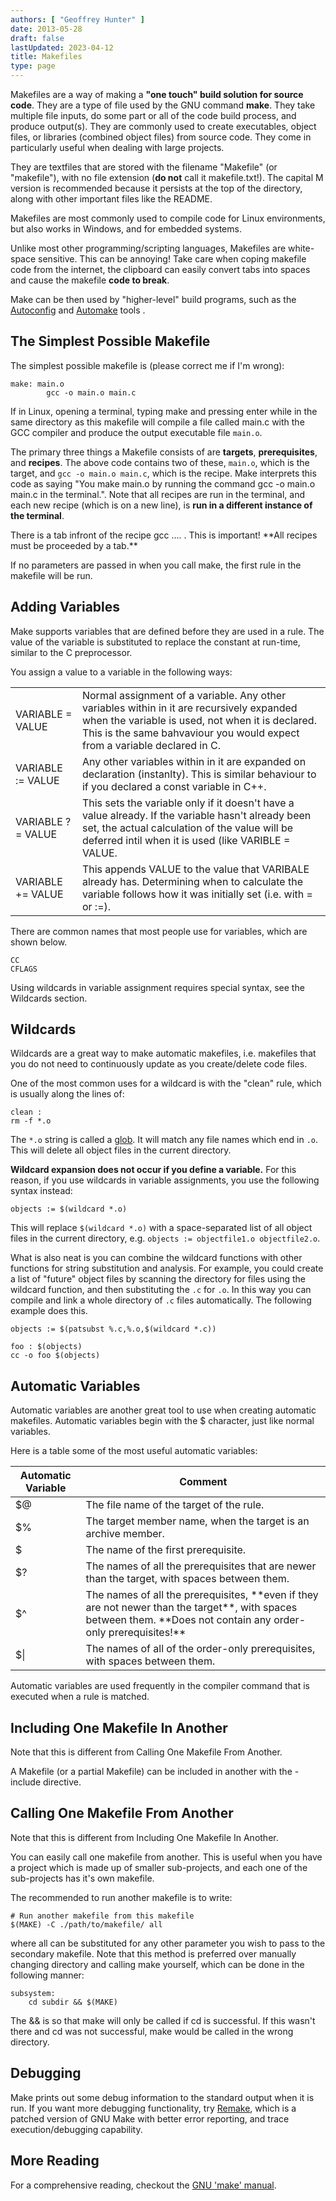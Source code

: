 ```yaml
---
authors: [ "Geoffrey Hunter" ]
date: 2013-05-28
draft: false
lastUpdated: 2023-04-12
title: Makefiles
type: page
---
```



Makefiles are a way of making a **"one touch" build solution for source code**. They are a type of file used by the GNU command **make**. They take multiple file inputs, do some part or all of the code build process, and produce output(s). They are commonly used to create executables, object files, or libraries (combined object files) from source code. They come in particularly useful when dealing with large projects.

They are textfiles that are stored with the filename "Makefile" (or "makefile"), with no file extension (**do not** call it makefile.txt!). The capital M version is recommended because it persists at the top of the directory, along with other important files like the README.

Makefiles are most commonly used to compile code for Linux environments, but also works in Windows, and for embedded systems.

Unlike most other programming/scripting languages, Makefiles are white-space sensitive. This can be annoying! Take care when coping makefile code from the internet, the clipboard can easily convert tabs into spaces and cause the makefile **code to break**.

Make can be then used by "higher-level" build programs, such as the [Autoconfig](http://www.gnu.org/savannah-checkouts/gnu/autoconf/manual/autoconf-2.69/html_node/index.html#Top) and [Automake](http://www.gnu.org/software/automake/) tools .

## The Simplest Possible Makefile

The simplest possible makefile is (please correct me if I'm wrong):

```make 
make: main.o
        gcc -o main.o main.c
```

If in Linux, opening a terminal, typing make and pressing enter while in the same directory as this makefile will compile a file called main.c with the GCC compiler and produce the output executable file `main.o`.

The primary three things a Makefile consists of are **targets**, **prerequisites**, and **recipes**. The above code contains two of these, `main.o`, which is the target, and `gcc -o main.o main.c`, which is the recipe. Make interprets this code as saying "You make main.o by running the command gcc -o main.o main.c in the terminal.". Note that all recipes are run in the terminal, and each new recipe (which is on a new line), is **run in a different instance of the terminal**.

<Aside type="caution">
There is a tab infront of the recipe gcc .... . This is important! **All recipes must be proceeded by a tab.**
</Aside>

If no parameters are passed in when you call make, the first rule in the makefile will be run.

## Adding Variables

Make supports variables that are defined before they are used in a rule. The value of the variable is substituted to replace the constant at run-time, similar to the C preprocessor.

You assign a value to a variable in the following ways:

<table>
    <tbody >
        <tr >
            
<td >
                VARIABLE = VALUE
            </td>
            
<td >
                Normal assignment of a variable. Any other variables within in it are recursively expanded when the variable is used, not when it is declared. This is the same bahvaviour you would expect from a variable declared in C.
            </td>
        </tr>
        <tr >
            
<td >
                VARIABLE := VALUE
            </td>
            
<td >
                Any other variables within in it are expanded on declaration (instanlty). This is similar behaviour to if you declared a const variable in C++.
            </td>
        </tr>
        <tr >
            
<td >
                VARIABLE ?= VALUE
            </td>
            
<td >
                This sets the variable only if it doesn't have a value already. If the variable hasn't already been set, the actual calculation of the value will be deferred intil when it is used (like VARIBLE = VALUE.
            </td>
        </tr>
        <tr >
            
<td >
                VARIABLE += VALUE
            </td>
            
<td >
                This appends VALUE to the value that VARIBALE already has. Determining when to calculate the variable follows how it was initially set (i.e. with = or :=).
            </td>
        </tr>
    </tbody>
</table>

There are common names that most people use for variables, which are shown below.

```text
CC
CFLAGS
```

Using wildcards in variable assignment requires special syntax, see the Wildcards section.

## Wildcards

Wildcards are a great way to make automatic makefiles, i.e. makefiles that you do not need to continuously update as you create/delete code files.

One of the most common uses for a wildcard is with the "clean" rule, which is usually along the lines of:

```text
clean : 
rm -f *.o
```

The `*.o` string is called a [glob](http://en.wikipedia.org/wiki/Glob_(programming)). It will match any file names which end in `.o`. This will delete all object files in the current directory.


**Wildcard expansion does not occur if you define a variable.** For this reason, if you use wildcards in variable assignments, you use the following syntax instead:

```text
objects := $(wildcard *.o)
```

This will replace `$(wildcard *.o)` with a space-separated list of all object files in the current directory, e.g. `objects := objectfile1.o objectfile2.o`.

What is also neat is you can combine the wildcard functions with other functions for string substitution and analysis. For example, you could create a list of "future" object files by scanning the directory for files using the wildcard function, and then substituting the `.c` for `.o`. In this way you can compile and link a whole directory of `.c` files automatically. The following example does this.

```text
objects := $(patsubst %.c,%.o,$(wildcard *.c))

foo : $(objects)
cc -o foo $(objects)
```

## Automatic Variables

Automatic variables are another great tool to use when creating automatic makefiles. Automatic variables begin with the $ character, just like normal variables.

Here is a table some of the most useful automatic variables:

<table>
    <thead>
        <tr>
            <th>Automatic Variable</th>
            <th>Comment</th>
        </tr>
    </thead>
<tbody>
<tr>
<td >$@</td>
<td >The file name of the target of the rule.</td>
</tr>
<tr>
<td>$%</td>
<td >The target member name, when the target is an archive member.</td>
</tr>
<tr >
<td >$</td>
<td >The name of the first prerequisite.</td>
        </tr>
        <tr >
<td >$?</td>
            
<td >The names of all the prerequisites that are newer than the target, with spaces between them.</td>
        </tr>
        <tr >
<td >$^</td>
            
<td >The names of all the prerequisites, **even if they are not newer than the target**, with spaces between them. **Does not contain any order-only prerequisites!**</td>
        </tr>
        <tr >
<td >$|</td>
<td >The names of all of the order-only prerequisites, with spaces between them.</td>
        </tr>
    </tbody>
</table>

Automatic variables are used frequently in the compiler command that is executed when a rule is matched.

## Including One Makefile In Another

Note that this is different from Calling One Makefile From Another.
  
A Makefile (or a partial Makefile) can be included in another with the -include directive.

## Calling One Makefile From Another

Note that this is different from Including One Makefile In Another.

You can easily call one makefile from another. This is useful when you have a project which is made up of smaller sub-projects, and each one of the sub-projects has it's own makefile.

The recommended to run another makefile is to write:

```text
# Run another makefile from this makefile
$(MAKE) -C ./path/to/makefile/ all
```

where all can be substituted for any other parameter you wish to pass to the secondary makefile. Note that this method is preferred over manually changing directory and calling make yourself, which can be done in the following manner:

```text
subsystem:
    cd subdir && $(MAKE)
```

The && is so that make will only be called if cd is successful. If this wasn't there and cd was not successful, make would be called in the wrong directory.

## Debugging

Make prints out some debug information to the standard output when it is run. If you want more debugging functionality, try [Remake](http://bashdb.sourceforge.net/remake/), which is a patched version of GNU Make with better error reporting, and trace execution/debugging capability.

## More Reading

For a comprehensive reading, checkout the [GNU 'make' manual](http://www.gnu.org/software/make/manual/make.html#Rules).
